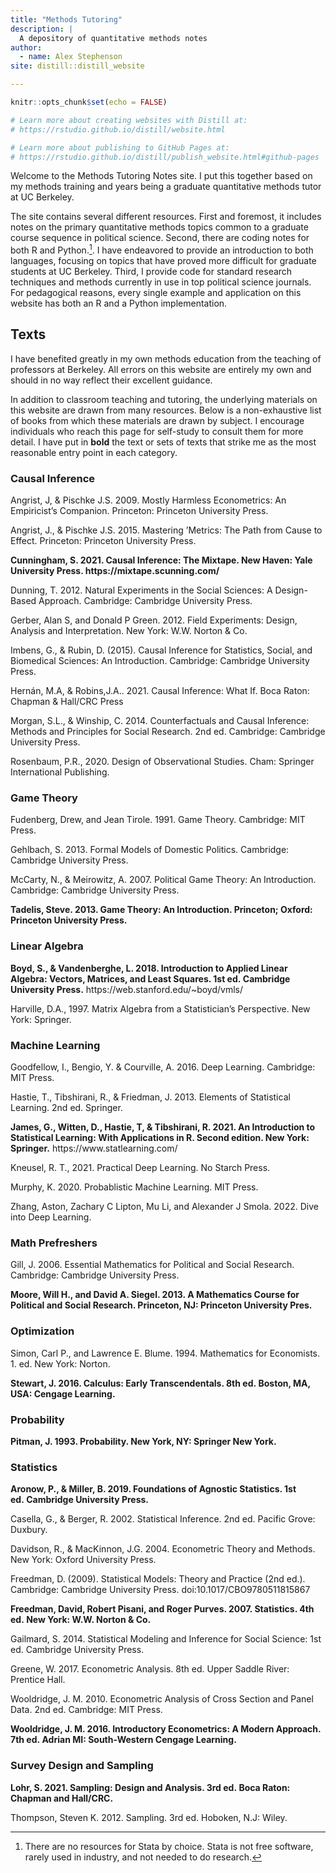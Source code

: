 ```yaml
---
title: "Methods Tutoring"
description: |
  A depository of quantitative methods notes
author: 
  - name: Alex Stephenson
site: distill::distill_website

---
```


```r
knitr::opts_chunk$set(echo = FALSE)

# Learn more about creating websites with Distill at:
# https://rstudio.github.io/distill/website.html

# Learn more about publishing to GitHub Pages at:
# https://rstudio.github.io/distill/publish_website.html#github-pages

```

Welcome to the Methods Tutoring Notes site. I put this together based on my methods training and years being a graduate quantitative methods tutor at UC Berkeley. 

The site contains several different resources. First and foremost, it includes notes on the primary quantitative methods topics common to a graduate course sequence in political science. Second, there are coding notes for both R and Python.^[There are no resources for Stata by choice. Stata is not free software, rarely used in industry, and not needed to do research.]. I have endeavored to provide an introduction to both languages, focusing on topics that have proved more difficult for graduate students at UC Berkeley. Third, I provide code for standard research techniques and methods currently in use in top political science journals. For pedagogical reasons, every single example and application on this website has both an R and a Python implementation. 

## Texts 

I have benefited greatly in my own methods education from the teaching of professors at Berkeley. All errors on this website are entirely my own and should in no way reflect their excellent guidance.

In addition to classroom teaching and tutoring, the underlying materials on this website are drawn from many resources. Below is a non-exhaustive list of books from which these materials are drawn by subject. I encourage individuals who reach this page for self-study to consult them for more detail. I have put in **bold** the text or sets of texts that strike me as the most reasonable entry point in each category. 

### Causal Inference 

Angrist, J, & Pischke J.S. 2009. Mostly Harmless Econometrics: An Empiricist’s Companion. Princeton: Princeton University Press.

Angrist, J., & Pischke J.S. 2015. Mastering ’Metrics: The Path from Cause to Effect. Princeton: Princeton University Press.

**Cunningham, S. 2021. Causal Inference: The Mixtape. New Haven: Yale University Press. https://mixtape.scunning.com/**

Dunning, T. 2012. Natural Experiments in the Social Sciences: A Design-Based Approach. Cambridge: Cambridge University Press.

Gerber, Alan S, and Donald P Green. 2012. Field Experiments: Design, Analysis and Interpretation. New York: W.W. Norton & Co.

Imbens, G., & Rubin, D. (2015). Causal Inference for Statistics, Social, and Biomedical Sciences: An Introduction. Cambridge: Cambridge University Press. 

Hernán, M.A, & Robins,J.A.. 2021. Causal Inference: What If. Boca Raton: Chapman & Hall/CRC Press

Morgan, S.L., & Winship, C. 2014. Counterfactuals and Causal Inference: Methods and Principles for Social Research. 2nd ed. Cambridge: Cambridge University Press. 

Rosenbaum, P.R., 2020. Design of Observational Studies. Cham: Springer International Publishing. 

### Game Theory 

Fudenberg, Drew, and Jean Tirole. 1991. Game Theory. Cambridge: MIT Press.

Gehlbach, S. 2013. Formal Models of Domestic Politics. Cambridge: Cambridge University Press. 

McCarty, N., & Meirowitz, A. 2007. Political Game Theory: An Introduction. Cambridge: Cambridge University Press. 

**Tadelis, Steve. 2013. Game Theory: An Introduction. Princeton; Oxford: Princeton University Press.**

### Linear Algebra 

**Boyd, S., & Vandenberghe, L. 2018. Introduction to Applied Linear Algebra: Vectors, Matrices, and Least Squares. 1st ed. Cambridge University Press.** https://web.stanford.edu/~boyd/vmls/

Harville, D.A., 1997. Matrix Algebra from a Statistician’s Perspective. New York: Springer.

### Machine Learning 

Goodfellow, I., Bengio, Y. & Courville, A. 2016. Deep Learning. Cambridge: MIT Press.

Hastie, T., Tibshirani, R., & Friedman, J. 2013. Elements of Statistical Learning. 2nd ed. Springer.

**James, G., Witten, D., Hastie, T, & Tibshirani, R. 2021. An Introduction to Statistical Learning: With Applications in R. Second edition. New York: Springer.** https://www.statlearning.com/ 

Kneusel, R. T., 2021. Practical Deep Learning. No Starch Press.

Murphy, K. 2020. Probablistic Machine Learning. MIT Press.

Zhang, Aston, Zachary C Lipton, Mu Li, and Alexander J Smola. 2022. Dive into Deep Learning.

### Math Prefreshers 

Gill, J. 2006. Essential Mathematics for Political and Social Research. Cambridge: Cambridge University Press. 

**Moore, Will H., and David A. Siegel. 2013. A Mathematics Course for Political and Social Research. Princeton, NJ: Princeton University Pres.**

### Optimization 

Simon, Carl P., and Lawrence E. Blume. 1994. Mathematics for Economists. 1. ed. New York: Norton.

**Stewart, J. 2016. Calculus: Early Transcendentals. 8th ed. Boston, MA, USA: Cengage Learning.**

### Probability 

**Pitman, J. 1993. Probability. New York, NY: Springer New York.**

### Statistics 

**Aronow, P., & Miller, B. 2019. Foundations of Agnostic Statistics. 1st ed. Cambridge University Press.**

Casella, G., & Berger, R. 2002. Statistical Inference. 2nd ed. Pacific Grove: Duxbury.

Davidson, R., & MacKinnon, J.G. 2004. Econometric Theory and Methods. New York: Oxford University Press.

Freedman, D. (2009). Statistical Models: Theory and Practice (2nd ed.). Cambridge: Cambridge University Press. doi:10.1017/CBO9780511815867

**Freedman, David, Robert Pisani, and Roger Purves. 2007. Statistics. 4th ed. New York: W.W. Norton & Co.**

Gailmard, S. 2014. Statistical Modeling and Inference for Social Science: 1st ed. Cambridge University Press. 

Greene, W. 2017. Econometric Analysis. 8th ed. Upper Saddle River: Prentice Hall.

Wooldridge, J. M. 2010. Econometric Analysis of Cross Section and Panel Data. 2nd ed. Cambridge: MIT Press.

**Wooldridge, J. M. 2016. Introductory Econometrics: A Modern Approach. 7th ed. Adrian MI: South-Western Cengage Learning.**

### Survey Design and Sampling 

**Lohr, S. 2021. Sampling: Design and Analysis. 3rd ed. Boca Raton: Chapman and Hall/CRC.**

Thompson, Steven K. 2012. Sampling. 3rd ed. Hoboken, N.J: Wiley.

